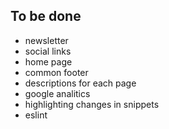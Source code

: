 ## To be done

- newsletter
- social links
- home page
- common footer
- descriptions for each page
- google analitics
- highlighting changes in snippets
- eslint
